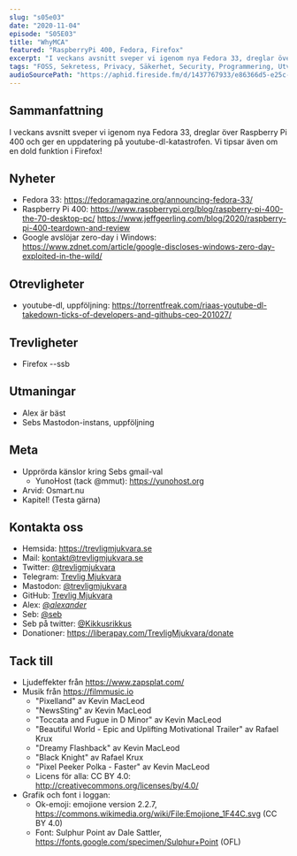 ```yaml
---
slug: "s05e03"
date: "2020-11-04"
episode: "S05E03"
title: "WhyMCA"
featured: "RaspberryPi 400, Fedora, Firefox"
excerpt: "I veckans avsnitt sveper vi igenom nya Fedora 33, dreglar över Raspberry Pi 400 och ger en uppdatering på youtube-dl-katastrofen. Vi tipsar även om en dold funktion i Firefox!" 
tags: "FOSS, Sekretess, Privacy, Säkerhet, Security, Programmering, Utveckling, Mjukvara, PinePhone, Technology, Linux, Open Source, Mastodon, Firefox, RaspberryPi 400, youtube-dl, zero-day, Google, Windows, Microsoft, Fedora, yunohost" 
audioSourcePath: "https://aphid.fireside.fm/d/1437767933/e86366d5-e25c-4aab-9a13-33b7144ac160/f4645ee9-b515-4a74-9ee5-efcfe1f786bf.mp3"
---
```

## Sammanfattning
I veckans avsnitt sveper vi igenom nya Fedora 33, dreglar över Raspberry Pi 400 och ger en uppdatering på youtube-dl-katastrofen. Vi tipsar även om en dold funktion i Firefox!

## Nyheter
- Fedora 33: https://fedoramagazine.org/announcing-fedora-33/ 
- Raspberry Pi 400: https://www.raspberrypi.org/blog/raspberry-pi-400-the-70-desktop-pc/ https://www.jeffgeerling.com/blog/2020/raspberry-pi-400-teardown-and-review
- Google avslöjar zero-day i Windows: https://www.zdnet.com/article/google-discloses-windows-zero-day-exploited-in-the-wild/

## Otrevligheter
- youtube-dl, uppföljning: https://torrentfreak.com/riaas-youtube-dl-takedown-ticks-of-developers-and-githubs-ceo-201027/

## Trevligheter
- Firefox --ssb

## Utmaningar
- Alex är bäst
- Sebs Mastodon-instans, uppföljning

## Meta
- Upprörda känslor kring Sebs gmail-val
  - YunoHost (tack @mmut): https://yunohost.org
- Arvid: Osmart.nu
- Kapitel! (Testa gärna) 

## Kontakta oss
- Hemsida: https://trevligmjukvara.se
- Mail: kontakt@trevligmjukvara.se
- Twitter: [@trevligmjukvara](https://twitter.com/trevligmjukvara)
- Telegram: [Trevlig Mjukvara](https://t.me/trevligmjukvara)
- Mastodon: [@trevligmjukvara](https://mastodon.linuxkompis.se/@trevligmjukvara)
- GitHub: [Trevlig Mjukvara](https://github.com/trevligmjukvara)
- Alex: [@_alexander_](https://mastodon.online/@_alexander_)
- Seb: [@seb](https://social.gelotte.dev/@seb)
- Seb på twitter: [@Kikkusrikkus](https://twitter.com/Kikkusrikkus)
- Donationer: https://liberapay.com/TrevligMjukvara/donate

## Tack till
- Ljudeffekter från https://www.zapsplat.com/
- Musik från https://filmmusic.io
  - "Pixelland" av Kevin MacLeod
  - "NewsSting" av Kevin MacLeod
  - "Toccata and Fugue in D Minor" av Kevin MacLeod
  - "Beautiful World - Epic and Uplifting Motivational Trailer" av Rafael Krux
  - "Dreamy Flashback" av Kevin MacLeod
  - "Black Knight" av Rafael Krux
  - "Pixel Peeker Polka - Faster" av Kevin MacLeod
  - Licens för alla: CC BY 4.0: http://creativecommons.org/licenses/by/4.0/
- Grafik och font i loggan:
  - Ok-emoji: emojione version 2.2.7, https://commons.wikimedia.org/wiki/File:Emojione_1F44C.svg (CC BY 4.0)
  - Font: Sulphur Point av Dale Sattler, https://fonts.google.com/specimen/Sulphur+Point (OFL)
